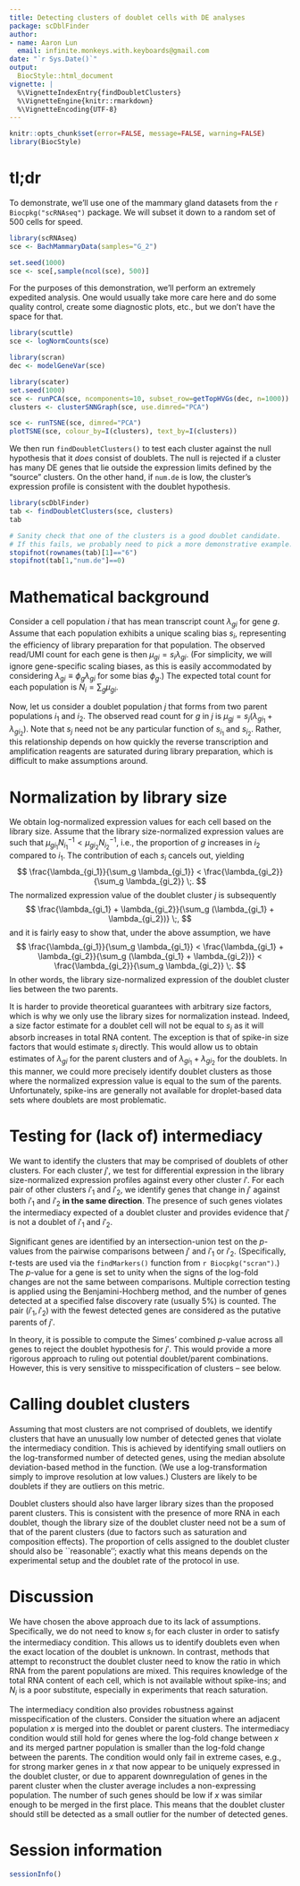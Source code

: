 ```yaml
---
title: Detecting clusters of doublet cells with DE analyses 
package: scDblFinder
author: 
- name: Aaron Lun
  email: infinite.monkeys.with.keyboards@gmail.com
date: "`r Sys.Date()`"
output:
  BiocStyle::html_document
vignette: |
  %\VignetteIndexEntry{findDoubletClusters}
  %\VignetteEngine{knitr::rmarkdown}
  %\VignetteEncoding{UTF-8}
---
```


```r
knitr::opts_chunk$set(error=FALSE, message=FALSE, warning=FALSE)
library(BiocStyle)
```

# tl;dr

To demonstrate, we'll use one of the mammary gland datasets from the `r Biocpkg("scRNAseq")` package.
We will subset it down to a random set of 500 cells for speed.

```r
library(scRNAseq)
sce <- BachMammaryData(samples="G_2")

set.seed(1000)
sce <- sce[,sample(ncol(sce), 500)]
```

For the purposes of this demonstration, we'll perform an extremely expedited analysis.
One would usually take more care here and do some quality control, 
create some diagnostic plots, etc., but we don't have the space for that.

```r
library(scuttle)
sce <- logNormCounts(sce)

library(scran)
dec <- modelGeneVar(sce)

library(scater)
set.seed(1000)
sce <- runPCA(sce, ncomponents=10, subset_row=getTopHVGs(dec, n=1000))
clusters <- clusterSNNGraph(sce, use.dimred="PCA")

sce <- runTSNE(sce, dimred="PCA")
plotTSNE(sce, colour_by=I(clusters), text_by=I(clusters))
```

We then run `findDoubletClusters()` to test each cluster against the null hypothesis that it _does_ consist of doublets.
The null is rejected if a cluster has many DE genes that lie outside the expression limits defined by the "source" clusters.
On the other hand, if `num.de` is low, the cluster's expression profile is consistent with the doublet hypothesis.

```r
library(scDblFinder)
tab <- findDoubletClusters(sce, clusters)
tab
```

```r
# Sanity check that one of the clusters is a good doublet candidate.
# If this fails, we probably need to pick a more demonstrative example.
stopifnot(rownames(tab)[1]=="6")
stopifnot(tab[1,"num.de"]==0)
```

# Mathematical background

Consider a cell population $i$ that has mean transcript count $\lambda_{gi}$ for gene $g$.
Assume that each population exhibits a unique scaling bias $s_i$, representing the efficiency of library preparation for that population.
The observed read/UMI count for each gene is then $\mu_{gi}=s_i\lambda_{gi}$.
(For simplicity, we will ignore gene-specific scaling biases, as this is easily accommodated by considering $\lambda_{gi} \equiv \phi_g \lambda_{gi}$ for some bias $\phi_g$.)
The expected total count for each population is $N_i = \sum_g \mu_{gi}$.

Now, let us consider a doublet population $j$ that forms from two parent populations $i_1$ and $i_2$.
The observed read count for $g$ in $j$ is $\mu_{gj} = s_j (\lambda_{gi_1} + \lambda_{gi_2})$.
Note that $s_j$ need not be any particular function of $s_{i_1}$ and $s_{i_2}$.
Rather, this relationship depends on how quickly the reverse transcription and amplification reagents are saturated during library preparation, which is difficult to make assumptions around.

# Normalization by library size

We obtain log-normalized expression values for each cell based on the library size.
Assume that the library size-normalized expression values are such that $\mu_{gi_1}N_{i_1}^{-1} < \mu_{gi_2}N_{i_2}^{-1}$, 
i.e., the proportion of $g$ increases in $i_2$ compared to $i_1$.
The contribution of each $s_i$ cancels out, yielding
$$
\frac{\lambda_{gi_1}}{\sum_g \lambda_{gi_1}} < \frac{\lambda_{gi_2}}{\sum_g \lambda_{gi_2}} \;.
$$
The normalized expression value of the doublet cluster $j$ is subsequently 
$$
\frac{\lambda_{gi_1} + \lambda_{gi_2}}{\sum_g (\lambda_{gi_1} + \lambda_{gi_2})} \;,
$$
and it is fairly easy to show that, under the above assumption, we have
$$
\frac{\lambda_{gi_1}}{\sum_g \lambda_{gi_1}} < 
\frac{\lambda_{gi_1} + \lambda_{gi_2}}{\sum_g (\lambda_{gi_1} + \lambda_{gi_2})}  < 
\frac{\lambda_{gi_2}}{\sum_g \lambda_{gi_2}} \;.
$$
In other words, the library size-normalized expression of the doublet cluster lies between the two parents.

It is harder to provide theoretical guarantees with arbitrary size factors, which is why we only use the library sizes for normalization instead.
Indeed, a size factor estimate for a doublet cell will not be equal to $s_j$ as it will absorb increases in total RNA content.
The exception is that of spike-in size factors that would estimate $s_i$ directly.
This would allow us to obtain estimates of $\lambda_{gi}$ for the parent clusters and of $\lambda_{gi_1} + \lambda_{gi_2}$ for the doublets.
In this manner, we could more precisely identify doublet clusters as those where the normalized expression value is equal to the sum of the parents.
Unfortunately, spike-ins are generally not available for droplet-based data sets where doublets are most problematic.

# Testing for (lack of) intermediacy

We want to identify the clusters that may be comprised of doublets of other clusters.
For each cluster $j'$, we test for differential expression in the library size-normalized expression profiles against every other cluster $i'$.
For each pair of other clusters $i'_1$ and $i'_2$, we identify genes that change in $j'$ against both $i'_1$ and $i'_2$ **in the same direction**.
The presence of such genes violates the intermediacy expected of a doublet cluster and provides evidence that $j'$ is not a doublet of $i'_1$ and $i'_2$.

Significant genes are identified by an intersection-union test on the $p$-values from the pairwise comparisons between $j'$ and $i'_1$ or $i'_2$. 
(Specifically, $t$-tests are used via the `findMarkers()` function from `r Biocpkg("scran")`.)
The $p$-value for a gene is set to unity when the signs of the log-fold changes are not the same between comparisons.
Multiple correction testing is applied using the Benjamini-Hochberg method, and the number of genes detected at a specified false discovery rate (usually 5\%) is counted.
The pair $(i'_1, i'_2)$ with the fewest detected genes are considered as the putative parents of $j'$.

In theory, it is possible to compute the Simes' combined $p$-value across all genes to reject the doublet hypothesis for $j'$.
This would provide a more rigorous approach to ruling out potential doublet/parent combinations.
However, this is very sensitive to misspecification of clusters -- see below.

# Calling doublet clusters

Assuming that most clusters are not comprised of doublets, we identify clusters that have an unusually low number of detected genes that violate the intermediacy condition.
This is achieved by identifying small outliers on the log-transformed number of detected genes, using the median absolute deviation-based method in the \texttt{isOutlier} function.
(We use a log-transformation simply to improve resolution at low values.)
Clusters are likely to be doublets if they are outliers on this metric. 

Doublet clusters should also have larger library sizes than the proposed parent clusters.
This is consistent with the presence of more RNA in each doublet, though the library size of the doublet cluster need not be a sum of that of the parent clusters
(due to factors such as saturation and composition effects).
The proportion of cells assigned to the doublet cluster should also be ``reasonable'';
exactly what this means depends on the experimental setup and the doublet rate of the protocol in use.

# Discussion

We have chosen the above approach due to its lack of assumptions.
Specifically, we do not need to know $s_i$ for each cluster in order to satisfy the intermediacy condition.
This allows us to identify doublets even when the exact location of the doublet is unknown.
In contrast, methods that attempt to reconstruct the doublet cluster need to know the ratio in which RNA from the parent populations are mixed.
This requires knowledge of the total RNA content of each cell, which is not available without spike-ins;
and $N_i$ is a poor substitute, especially in experiments that reach saturation.

The intermediacy condition also provides robustness against misspecification of the clusters.
Consider the situation where an adjacent population $x$ is merged into the doublet or parent clusters.
The intermediacy condition would still hold for genes where the log-fold change between $x$ and its merged partner population is smaller than the log-fold change between the parents.
The condition would only fail in extreme cases, e.g., for strong marker genes in $x$ that now appear to be uniquely expressed in the doublet cluster,
or due to apparent downregulation of genes in the parent cluster when the cluster average includes a non-expressing population.
The number of such genes should be low if $x$ was similar enough to be merged in the first place.
This means that the doublet cluster should still be detected as a small outlier for the number of detected genes.

# Session information

```r
sessionInfo()
```
